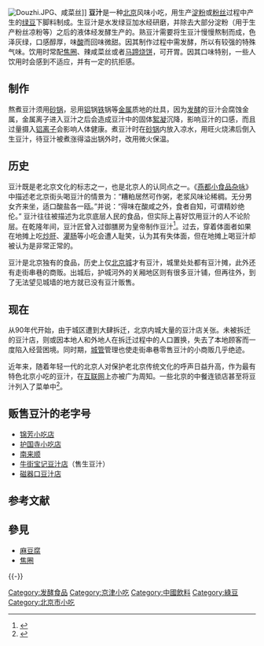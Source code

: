 {{Refimprove|time=2021-11-15T12:43:17+00:00}}
{{original research|time=2014-06-28T18:01:44+00:00}}
{{NOT|豆浆}}
{{中国非物质文化遗产
|级别 = 省
|省区市 = 北京市
|名称 = 北京豆汁食俗
|图片 = 
|申报地区或单位 = 北京便宜坊烤鸭集团有限公司
|分类 = 民俗
|序号 =
|编号项目 = BJⅤ-3
|登录时间 = 2007年
}}
[[File:Douzhi.JPG|thumb]]、咸菜丝]]
'''豆汁'''是一种[[北京|北京]]风味小吃，用生产[[淀粉|淀粉]]或[[粉丝|粉丝]]过程中产生的[[绿豆|绿豆]]下脚料制成。生豆汁是水发绿豆加水经研磨，并除去大部分淀粉（用于生产粉丝凉粉等）之后的液体经发酵生产的。熟豆汁需要将生豆汁慢慢熬制而成，色泽灰绿，口感醇厚，味[[酸|酸]]而回味微甜。因其制作过程中需发酵，所以有较强的特殊气味。饮用时常配[[焦圈|焦圈]]、辣咸菜丝或者[[马蹄烧饼|马蹄烧饼]]，可开胃。因其口味特别，一些人饮用时会感到不适应，并有一定的抗拒感。

== 制作 ==
熬煮豆汁须用[[砂锅|砂锅]]，忌用[[铝|铝]]锅[[铁|铁]]锅等[[金属|金属]]质地的灶具，因为[[发酵|发酵]]的豆汁会腐蚀金属，金属离子进入豆汁之后会造成豆汁中的固体[[絮凝|絮凝]]沉降，影响豆汁的口感，而且过量摄入[[铝|铝]][[离子|离子]]会影响人体健康。煮豆汁时在[[砂锅|砂锅]]内放入凉水，用旺火烧沸后倒入生豆汁，待豆汁被煮涨得溢出锅外时，改用微火保温。

== 历史 ==
豆汁既是老北京文化的标志之一，也是北京人的认同点之一。《[[燕都小食品杂咏|燕都小食品杂咏]]》中描述老北京街头喝豆汁的情景为：“糟粕居然可作粥，老浆风味论稀稠。无分男女齐来坐，适口酸盐各一瓯。”并说：“得味在酸咸之外，食者自知，可谓精妙绝伦。” 豆汁往往被描述为北京底层人民的食品，但实际上喜好饮用豆汁的人不论阶层。在乾隆年间，豆汁匠曾入过御膳房为皇帝制作豆汁<ref>{{Cite web |url=http://www.beijing.cn/rcpage/bjxc/page/100026.shtml |title=豆汁的来历-豆汁的做法--吃豆汁的去处--北京特色小吃查询—北京网餐饮消费 |access-date=2009-11-08 |archive-date=2010-03-02 |archive-url=https://web.archive.org/web/20100302015021/http://www.beijing.cn/rcpage/bjxc/page/100026.shtml |dead-url=no }}</ref>。过去，穿着体面者如果在地摊上吃[[炒肝|炒肝]]、[[灌肠_(北京小吃)|灌肠]]等小吃会遭人耻笑，认为其有失体面，但在地摊上喝豆汁却被认为是非常正常的。

豆汁是北京独有的食品，历史上仅[[北京城|北京城]]才有豆汁，城里处处都有豆汁摊，此外还有走街串巷的商贩。出城后，护城河外的关厢地区则有很多豆汁铺，但再往外，到了无法望见城墙的地方就已没有豆汁贩售。

== 现在 ==
从90年代开始，由于城区遭到大肆拆迁，北京内城大量的豆汁店关张。未被拆迁的豆汁店，则或因本地人和外地人在拆迁过程中的人口置换，失去了本地顾客而一度陷入经营困境。同时期，[[城管|城管]]管理也使走街串巷零售豆汁的小商贩几乎绝迹。

近年来，随着年轻一代的北京人对保护老北京传统文化的呼声日益升高，作为最有特色北京小吃的豆汁，在[[互联网|互联网]]上亦被广为周知。一些北京的中餐连锁店甚至将豆汁列入了菜单中<ref>{{Cite web |url=http://food.poco.cn/res_detail-htx-id-63382.shtml |title=馅老满饺子馆菜单中的豆汁 |accessdate=2010-03-20 |archive-date=2009-11-26 |archive-url=https://web.archive.org/web/20091126084437/http://food.poco.cn/res_detail-htx-id-63382.shtml |dead-url=no }}</ref>。

==贩售豆汁的老字号==
* [[锦芳小吃店|锦芳小吃店]]
* [[护国寺小吃店|护国寺小吃店]]
* [[南来顺|南来顺]]
* [[牛街宝记豆汁店|牛街宝记豆汁店]]（售生豆汁）
* [[磁器口豆汁店|磁器口豆汁店]]

== 参考文献 ==
{{Reflist}}

== 參見 ==
{{Portal|北京|饮食}}
* [[麻豆腐|麻豆腐]]
* [[焦圈|焦圈]]

{{-}}
{{老北京城}}
{{乳}}
[[Category:发酵食品|Category:发酵食品]]
[[Category:京津小吃|Category:京津小吃]]
[[Category:中國飲料|Category:中國飲料]]
[[Category:綠豆|Category:綠豆]]
[[Category:北京市小吃|Category:北京市小吃]]